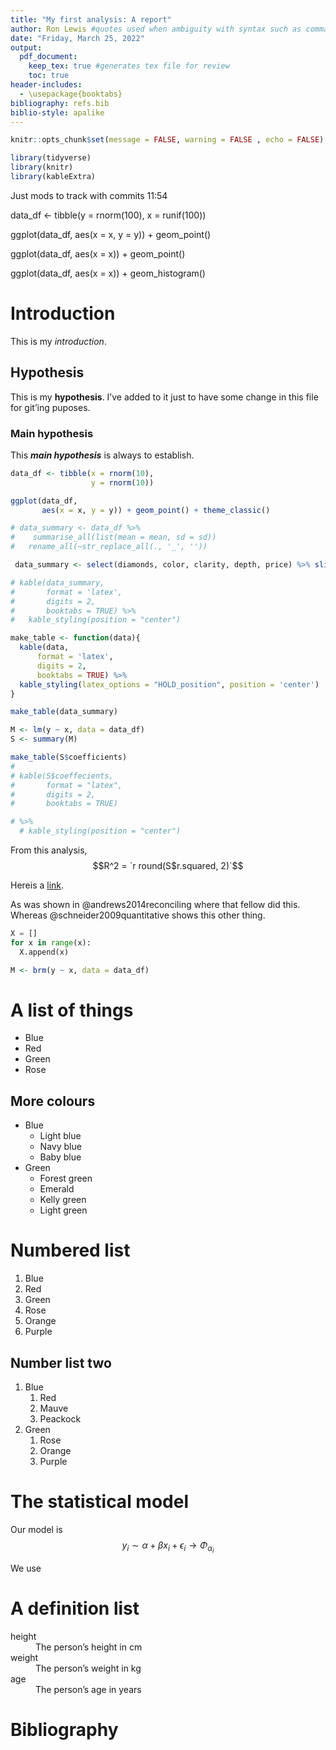 ```yaml
---
title: "My first analysis: A report"
author: Ron Lewis #quotes used when ambiguity with syntax such as commas or colons 
date: "Friday, March 25, 2022"
output: 
  pdf_document:
    keep_tex: true #generates tex file for review
    toc: true 
header-includes:
  - \usepackage{booktabs}
bibliography: refs.bib
biblio-style: apalike
---
```


```r
knitr::opts_chunk$set(message = FALSE, warning = FALSE , echo = FALSE)

```

```r
library(tidyverse)
library(knitr)
library(kableExtra)

```

Just mods to track with commits 11:54

data_df <- tibble(y = rnorm(100),
                  x = runif(100))

ggplot(data_df, aes(x = x, y = y)) + geom_point()

ggplot(data_df, aes(x = x)) + geom_point()

ggplot(data_df, aes(x = x)) + geom_histogram()

# Introduction

This is my *introduction*.

## Hypothesis

This is my **hypothesis**. I've added to it just to have some change in this file for git'ing puposes.

### Main hypothesis

This ***main hypothesis*** is always \underline{hardest} to establish.

```r
data_df <- tibble(x = rnorm(10),
                  y = rnorm(10))

ggplot(data_df, 
       aes(x = x, y = y)) + geom_point() + theme_classic() 
```
 
```r
 
# data_summary <- data_df %>%
#    summarise_all(list(mean = mean, sd = sd)) 
#   rename_all(~str_replace_all(., '_', ''))

 data_summary <- select(diamonds, color, clarity, depth, price) %>% slice(1:10)

# kable(data_summary,
#       format = 'latex',
#       digits = 2,
#       booktabs = TRUE) %>%
#   kable_styling(position = "center")

make_table <- function(data){
  kable(data,
      format = 'latex',
      digits = 2,
      booktabs = TRUE) %>%
  kable_styling(latex_options = "HOLD_position", position = 'center')
}

make_table(data_summary)
```

```r
M <- lm(y ~ x, data = data_df)
S <- summary(M)

make_table(S$coefficients)
# 
# kable(S$coeffecients,
#       format = "latex",
#       digits = 2,
#       booktabs = TRUE) 

# %>%
  # kable_styling(position = "center")
```

From this analysis, $$R^2 = `r round(S$r.squared, 2)`$$

Hereis a [link](http://www.vocm.com).

As was shown in @andrews2014reconciling where that fellow did this. Whereas @schneider2009quantitative shows this other thing.

```python
X = []
for x in range(x):
  X.append(x)

```

```r
M <- brm(y ~ x, data = data_df)
```

# A list of things

* Blue
* Red
* Green
* Rose

## More colours

* Blue
  * Light blue
  * Navy blue
  * Baby blue
* Green
  * Forest green
  * Emerald
  * Kelly green
  * Light green

# Numbered list

1. Blue
1. Red
1. Green
1. Rose
1. Orange
1. Purple

## Number list two

1. Blue
    1. Red
    1. Mauve
    1. Peackock
3. Green
    1. Rose
    1. Orange
    17. Purple

# The statistical model

Our model is
$$
y_i \sim \alpha + \beta x_i + \epsilon_i \longrightarrow \Phi_{\alpha_i}
$$

We use \LaTeX

# A definition list

height
: The person's height in cm

weight
: The person's weight in kg

age
: The person's age in years


# Bibliography

